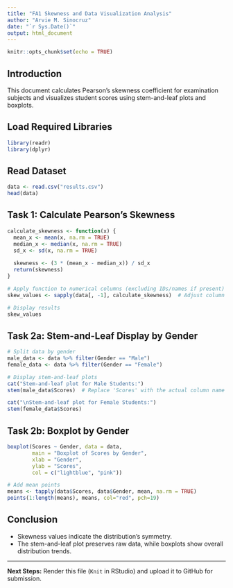 ```yaml
---
title: "FA1 Skewness and Data Visualization Analysis"
author: "Arvie M. Sinocruz"
date: "`r Sys.Date()`"
output: html_document
---
```


```r
knitr::opts_chunk$set(echo = TRUE)
```

## Introduction
This document calculates Pearson's skewness coefficient for examination subjects and visualizes student scores using stem-and-leaf plots and boxplots.

## Load Required Libraries
```r
library(readr)
library(dplyr)
```

## Read Dataset
```r
data <- read.csv("results.csv")
head(data)
```

## Task 1: Calculate Pearson's Skewness
```r
calculate_skewness <- function(x) {
  mean_x <- mean(x, na.rm = TRUE)
  median_x <- median(x, na.rm = TRUE)
  sd_x <- sd(x, na.rm = TRUE)
  
  skewness <- (3 * (mean_x - median_x)) / sd_x
  return(skewness)
}

# Apply function to numerical columns (excluding IDs/names if present)
skew_values <- sapply(data[, -1], calculate_skewness)  # Adjust column selection if necessary

# Display results
skew_values
```

## Task 2a: Stem-and-Leaf Display by Gender
```r
# Split data by gender
male_data <- data %>% filter(Gender == "Male")
female_data <- data %>% filter(Gender == "Female")

# Display stem-and-leaf plots
cat("Stem-and-leaf plot for Male Students:")
stem(male_data$Scores)  # Replace 'Scores' with the actual column name

cat("\nStem-and-leaf plot for Female Students:")
stem(female_data$Scores)
```

## Task 2b: Boxplot by Gender
```r
boxplot(Scores ~ Gender, data = data, 
        main = "Boxplot of Scores by Gender",
        xlab = "Gender",
        ylab = "Scores",
        col = c("lightblue", "pink"))

# Add mean points
means <- tapply(data$Scores, data$Gender, mean, na.rm = TRUE)
points(1:length(means), means, col="red", pch=19)
```

## Conclusion
- Skewness values indicate the distribution's symmetry.
- The stem-and-leaf plot preserves raw data, while boxplots show overall distribution trends.

---
**Next Steps:** Render this file (`Knit` in RStudio) and upload it to GitHub for submission.
